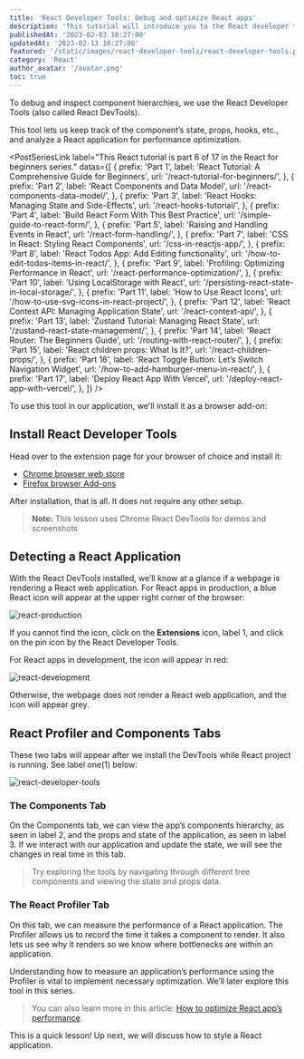 ```yaml
---
title: 'React Developer Tools: Debug and optimize React apps'
description: 'This tutorial will introduce you to the React developer tools and get started with analyzing a React application for performance optimization.'
publishedAt: '2023-02-03 10:27:00'
updatedAt: '2023-02-13 10:27:00'
featured: '/static/images/react-developer-tools/react-developer-tools.png'
category: 'React'
author_avatar: '/avatar.png'
toc: true
---
```


To debug and inspect component hierarchies, we use the React Developer Tools (also called React DevTools). 

This tool lets us keep track of the component’s state, props, hooks, etc., and analyze a React application for performance optimization. 

<PostSeriesLink
  label="This React tutorial is part 6 of 17 in the React for beginners series."
  datas={[
    {
      prefix: 'Part 1',
      label: 'React Tutorial: A Comprehensive Guide for Beginners',
      url: '/react-tutorial-for-beginners/',
    },
    {
      prefix: 'Part 2',
      label: 'React Components and Data Model',
      url: '/react-components-data-model/',
    },
    {
      prefix: 'Part 3',
      label: 'React Hooks: Managing State and Side-Effects',
      url: '/react-hooks-tutorial/',
    },
    {
      prefix: 'Part 4',
      label: 'Build React Form With This Best Practice',
      url: '/simple-guide-to-react-form/',
    },
    {
      prefix: 'Part 5',
      label: 'Raising and Handling Events in React',
      url: '/react-form-handling/',
    },
    {
      prefix: 'Part 7',
      label: 'CSS in React: Styling React Components',
      url: '/css-in-reactjs-app/',
    },
    {
      prefix: 'Part 8',
      label: 'React Todos App: Add Editing functionality',
      url: '/how-to-edit-todos-items-in-react/',
    },
    {
      prefix: 'Part 9',
      label: 'Profiling: Optimizing Performance in React',
      url: '/react-performance-optimization/',
    },
    {
      prefix: 'Part 10',
      label: 'Using LocalStorage with React',
      url: '/persisting-react-state-in-local-storage/',
    },
    {
      prefix: 'Part 11',
      label: 'How to Use React Icons',
      url: '/how-to-use-svg-icons-in-react-project/',
    },
    {
      prefix: 'Part 12',
      label: 'React Context API: Managing Application State',
      url: '/react-context-api/',
    },
    {
      prefix: 'Part 13',
      label: 'Zustand Tutorial: Managing React State',
      url: '/zustand-react-state-management/',
    },
    {
      prefix: 'Part 14',
      label: 'React Router: The Beginners Guide',
      url: '/routing-with-react-router/',
    },
    {
      prefix: 'Part 15',
      label: 'React children props: What Is It?',
      url: '/react-children-props/',
    },
    {
      prefix: 'Part 16',
      label: 'React Toggle Button: Let’s Switch Navigation Widget',
      url: '/how-to-add-hamburger-menu-in-react/',
    },
    {
      prefix: 'Part 17',
      label: 'Deploy React App With Vercel',
      url: '/deploy-react-app-with-vercel/',
    },
  ]}
/>

To use this tool in our application, we'll install it as a browser add-on:

## Install React Developer Tools

Head over to the extension page for your browser of choice and install it:

- [Chrome browser web store](https://chrome.google.com/webstore/detail/react-developer-tools/fmkadmapgofadopljbjfkapdkoienihi)
- [Firefox browser Add-ons](https://addons.mozilla.org/en-US/firefox/addon/react-devtools/)

After installation, that is all. It does not require any other setup.


> **Note:** This lesson uses Chrome React DevTools for demos and screenshots
## Detecting a React Application

With the React DevTools installed, we’ll know at a glance if a webpage is rendering a React web application. For React apps in production, a blue React icon will appear at the upper right corner of the browser:

![react-production](/static/images/react-developer-tools/react-production.png)

If you cannot find the icon, click on the **Extensions** icon, label 1, and click on the pin icon by the React Developer Tools. 

For React apps in development, the icon will appear in red:

![react-development](/static/images/react-developer-tools/react-development.png)

Otherwise, the webpage does not render a React web application, and the icon will appear grey. 

## React Profiler and Components Tabs

These two tabs will appear after we install the DevTools while React project is running. See label one(1) below:

![react-developer-tools](/static/images/react-developer-tools/react-developer-tools.png)

### The Components Tab

On the Components tab, we can view the app’s components hierarchy, as seen in label 2, and the props and state of the application, as seen in label 3. If we interact with our application and update the state, we will see the changes in real time in this tab.

> Try exploring the tools by navigating through different tree components and viewing the state and props data. 

### The React Profiler Tab

On this tab, we can measure the performance of a React application. The Profiler allows us to record the time it takes a component to render. It also lets us see why it renders so we know where bottlenecks are within an application.

Understanding how to measure an application’s performance using the Profiler is vital to implement necessary optimization. We’ll later explore this tool in this series.

> You can also learn more in this article: [How to optimize React app’s performance](https://blog.logrocket.com/optimizing-performance-react-app/).

This is a quick lesson! Up next, we will discuss how to style a React application. 

<PostNextUnit
  heading="Next part: CSS in React: Styling React Component"
  btnLabel="continue"
  url="/css-in-reactjs-app/"
/>
